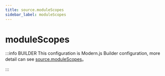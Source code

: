 ```yaml
---
title: source.moduleScopes
sidebar_label: moduleScopes
---
```

# moduleScopes

:::info BUILDER
This configuration is Modern.js Builder configuration, more detail can see [source.moduleScopes](https://modernjs.dev/builder/en/api/config-source.html#source-modulescopes)。

:::


<Main />
